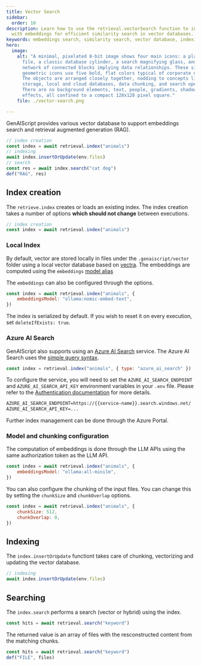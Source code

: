 ```yaml
---
title: Vector Search
sidebar:
  order: 10
description: Learn how to use the retrieval.vectorSearch function to index files
  with embeddings for efficient similarity search in vector databases.
keywords: embeddings search, similarity search, vector database, indexing, LLM API
hero:
  image:
    alt: "A minimal, pixelated 8-bit image shows four main icons: a plain computer
      file, a classic database cylinder, a search magnifying glass, and a
      network of connected blocks implying data relationships. These simple,
      geometric icons use five bold, flat colors typical of corporate design.
      The objects are arranged closely together, nodding to concepts like file
      storage, local and cloud databases, data chunking, and search operations.
      There are no background elements, text, people, gradients, shadows, or 3D
      effects, all confined to a compact 128x128 pixel square."
    file: ./vector-search.png

---
```



GenAIScript provides various vector database to support embeddings search and retrieval augmented generation (RAG).

```js
// index creation
const index = await retrieval.index("animals")
// indexing
await index.insertOrUpdate(env.files)
// search
const res = await index.search("cat dog")
def("RAG", res)
```

## Index creation

The `retrieve.index` creates or loads an existing index. The index creation takes a number
of options **which should not change** between executions.

```js
// index creation
const index = await retrieval.index("animals")
```

### Local Index

By default, vector are stored locally in files under the `.genaiscript/vector` folder using a local vector database based on [vectra](https://www.npmjs.com/package/vectra). The embeddings are computed
using the `embeddings` [model alias](/genaiscript/reference/scripts/model-aliases)

<YouTube id="https://youtu.be/-gBs5PW_F20" posterQuality="high" />

The `embeddings` can also be configured through the options.

```js
const index = await retrieval.index("animals", {
    embeddingsModel: "ollama:nomic-embed-text",
})
```

The index is serialized by default. If you wish to reset it on every execution, set `deleteIfExists: true`.

### Azure AI Search

GenAIScript also supports using an [Azure AI Search](https://learn.microsoft.com/en-us/azure/search/search-what-is-azure-search) service.
The Azure AI Search uses the [simple query syntax](https://learn.microsoft.com/en-us/azure/search/query-simple-syntax).

```js
const index = retrieval.index("animals", { type: "azure_ai_search" })
```

To configure the service, you will need to set the `AZURE_AI_SEARCH_ENDPOINT`
and `AZURE_AI_SEARCH_API_KEY` environment variables in your `.env` file.
Please refer to the [Authentication documentation](https://learn.microsoft.com/en-us/javascript/api/overview/azure/search-documents-readme?view=azure-node-latest#authenticate-the-client) for more details.

```txt
AZURE_AI_SEARCH_ENDPOINT=https://{{service-name}}.search.windows.net/
AZURE_AI_SEARCH_API_KEY=...
```

Further index management can be done through the Azure Portal.

### Model and chunking configuration

The computation of embeddings is done through the
LLM APIs using the same authorization token as the LLM API.

```js wrap 'embeddingsModel: "ollama:all-minilm"'
const index = await retrieval.index("animals", {
    embeddingsModel: "ollama:all-minilm",
})
```

You can also configure the chunking of the input files.
You can change this by setting the `chunkSize` and `chunkOverlap` options.

```js
const index = await retrieval.index("animals", {
    chunkSize: 512,
    chunkOverlap: 0,
})
```

## Indexing

The `index.insertOrUpdate` functiont takes care of chunking, vectorizing and
updating the vector database.

```js "await index.insertOrUpdate(env.files)"
// indexing
await index.insertOrUpdate(env.files)
```

## Searching

The `index.search` performs a search (vector or hybrid) using the index.

```js wrap
const hits = await retrieval.search("keyword")
```

The returned value is an array of files with the resconstructed content from the matching chunks.

```js wrap
const hits = await retrieval.search("keyword")
def("FILE", files)
```
